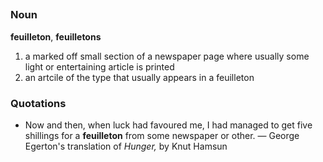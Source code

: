 =={{en}}==
===Noun===
'''feuilleton''', '''feuilletons'''
# a marked off small section of a newspaper page where usually some light or entertaining article is printed
# an artcile of the type that usually appears in a feuilleton

===Quotations===
* Now and then, when luck had favoured me, I had managed to get five shillings for a '''feuilleton''' from some newspaper or other. &mdash; George Egerton's translation of ''Hunger,'' by Knut Hamsun
